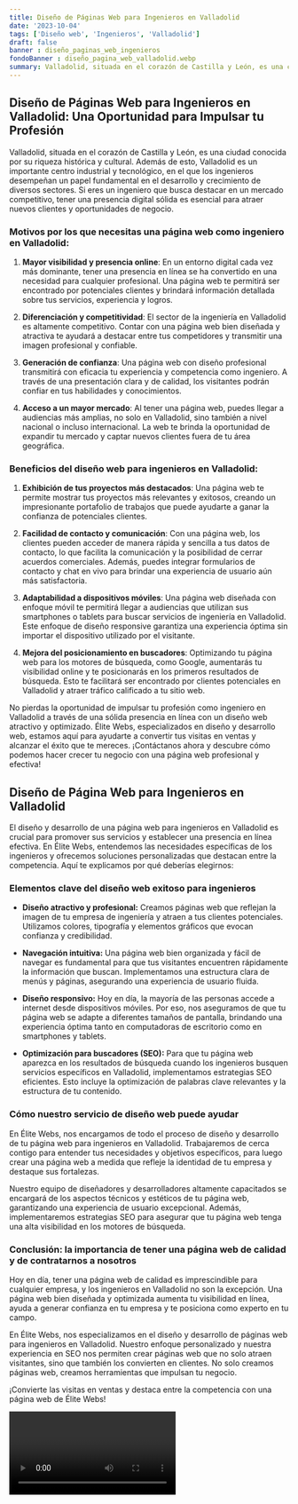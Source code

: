 ```yaml
---
title: Diseño de Páginas Web para Ingenieros en Valladolid
date: '2023-10-04'
tags: ['Diseño web', 'Ingenieros', 'Valladolid']
draft: false
banner : diseño_paginas_web_ingenieros
fondoBanner : diseño_pagina_web_valladolid.webp
summary: Valladolid, situada en el corazón de Castilla y León, es una ciudad conocida por su riqueza histórica y cultural. Además de esto, Valladolid es un importante centro industrial y tecnológico, en el que los ingenieros desempeñan un papel fundamental en el desarrollo y crecimiento de diversos sectores. Si eres un ingeniero que busca destacar en un mercado competitivo, tener una presencia digital sólida es esencial para atraer nuevos clientes y oportunidades de negocio.
---
```


## Diseño de Páginas Web para Ingenieros en Valladolid: Una Oportunidad para Impulsar tu Profesión

Valladolid, situada en el corazón de Castilla y León, es una ciudad conocida por su riqueza histórica y cultural. Además de esto, Valladolid es un importante centro industrial y tecnológico, en el que los ingenieros desempeñan un papel fundamental en el desarrollo y crecimiento de diversos sectores. Si eres un ingeniero que busca destacar en un mercado competitivo, tener una presencia digital sólida es esencial para atraer nuevos clientes y oportunidades de negocio.

### Motivos por los que necesitas una página web como ingeniero en Valladolid:

1. **Mayor visibilidad y presencia online**: En un entorno digital cada vez más dominante, tener una presencia en línea se ha convertido en una necesidad para cualquier profesional. Una página web te permitirá ser encontrado por potenciales clientes y brindará información detallada sobre tus servicios, experiencia y logros.

2. **Diferenciación y competitividad**: El sector de la ingeniería en Valladolid es altamente competitivo. Contar con una página web bien diseñada y atractiva te ayudará a destacar entre tus competidores y transmitir una imagen profesional y confiable.

3. **Generación de confianza**: Una página web con diseño profesional transmitirá con eficacia tu experiencia y competencia como ingeniero. A través de una presentación clara y de calidad, los visitantes podrán confiar en tus habilidades y conocimientos.

4. **Acceso a un mayor mercado**: Al tener una página web, puedes llegar a audiencias más amplias, no solo en Valladolid, sino también a nivel nacional o incluso internacional. La web te brinda la oportunidad de expandir tu mercado y captar nuevos clientes fuera de tu área geográfica.

### Beneficios del diseño web para ingenieros en Valladolid:

1. **Exhibición de tus proyectos más destacados**: Una página web te permite mostrar tus proyectos más relevantes y exitosos, creando un impresionante portafolio de trabajos que puede ayudarte a ganar la confianza de potenciales clientes.

2. **Facilidad de contacto y comunicación**: Con una página web, los clientes pueden acceder de manera rápida y sencilla a tus datos de contacto, lo que facilita la comunicación y la posibilidad de cerrar acuerdos comerciales. Además, puedes integrar formularios de contacto y chat en vivo para brindar una experiencia de usuario aún más satisfactoria.

3. **Adaptabilidad a dispositivos móviles**: Una página web diseñada con enfoque móvil te permitirá llegar a audiencias que utilizan sus smartphones o tablets para buscar servicios de ingeniería en Valladolid. Este enfoque de diseño responsive garantiza una experiencia óptima sin importar el dispositivo utilizado por el visitante.

4. **Mejora del posicionamiento en buscadores**: Optimizando tu página web para los motores de búsqueda, como Google, aumentarás tu visibilidad online y te posicionarás en los primeros resultados de búsqueda. Esto te facilitará ser encontrado por clientes potenciales en Valladolid y atraer tráfico calificado a tu sitio web.

No pierdas la oportunidad de impulsar tu profesión como ingeniero en Valladolid a través de una sólida presencia en línea con un diseño web atractivo y optimizado. Élite Webs, especializados en diseño y desarrollo web, estamos aquí para ayudarte a convertir tus visitas en ventas y alcanzar el éxito que te mereces. ¡Contáctanos ahora y descubre cómo podemos hacer crecer tu negocio con una página web profesional y efectiva!

<GifSeo />

<Cta />

## Diseño de Página Web para Ingenieros en Valladolid

El diseño y desarrollo de una página web para ingenieros en Valladolid es crucial para promover sus servicios y establecer una presencia en línea efectiva. En Élite Webs, entendemos las necesidades específicas de los ingenieros y ofrecemos soluciones personalizadas que destacan entre la competencia. Aquí te explicamos por qué deberías elegirnos:

### Elementos clave del diseño web exitoso para ingenieros

- **Diseño atractivo y profesional:** Creamos páginas web que reflejan la imagen de tu empresa de ingeniería y atraen a tus clientes potenciales. Utilizamos colores, tipografía y elementos gráficos que evocan confianza y credibilidad.

- **Navegación intuitiva:** Una página web bien organizada y fácil de navegar es fundamental para que tus visitantes encuentren rápidamente la información que buscan. Implementamos una estructura clara de menús y páginas, asegurando una experiencia de usuario fluida.

- **Diseño responsivo:** Hoy en día, la mayoría de las personas accede a internet desde dispositivos móviles. Por eso, nos aseguramos de que tu página web se adapte a diferentes tamaños de pantalla, brindando una experiencia óptima tanto en computadoras de escritorio como en smartphones y tablets.

- **Optimización para buscadores (SEO):** Para que tu página web aparezca en los resultados de búsqueda cuando los ingenieros busquen servicios específicos en Valladolid, implementamos estrategias SEO eficientes. Esto incluye la optimización de palabras clave relevantes y la estructura de tu contenido.

### Cómo nuestro servicio de diseño web puede ayudar

En Élite Webs, nos encargamos de todo el proceso de diseño y desarrollo de tu página web para ingenieros en Valladolid. Trabajaremos de cerca contigo para entender tus necesidades y objetivos específicos, para luego crear una página web a medida que refleje la identidad de tu empresa y destaque sus fortalezas.

Nuestro equipo de diseñadores y desarrolladores altamente capacitados se encargará de los aspectos técnicos y estéticos de tu página web, garantizando una experiencia de usuario excepcional. Además, implementaremos estrategias SEO para asegurar que tu página web tenga una alta visibilidad en los motores de búsqueda.

### Conclusión: la importancia de tener una página web de calidad y de contratarnos a nosotros

Hoy en día, tener una página web de calidad es imprescindible para cualquier empresa, y los ingenieros en Valladolid no son la excepción. Una página web bien diseñada y optimizada aumenta tu visibilidad en línea, ayuda a generar confianza en tu empresa y te posiciona como experto en tu campo.

En Élite Webs, nos especializamos en el diseño y desarrollo de páginas web para ingenieros en Valladolid. Nuestro enfoque personalizado y nuestra experiencia en SEO nos permiten crear páginas web que no solo atraen visitantes, sino que también los convierten en clientes. No solo creamos páginas web, creamos herramientas que impulsan tu negocio.

¡Convierte las visitas en ventas y destaca entre la competencia con una página web de Élite Webs!

<Video />

<CtaBot job='Ingenieros' city='Valladolid'/>

<Gmaps query='Valladolid+españa+maps' />